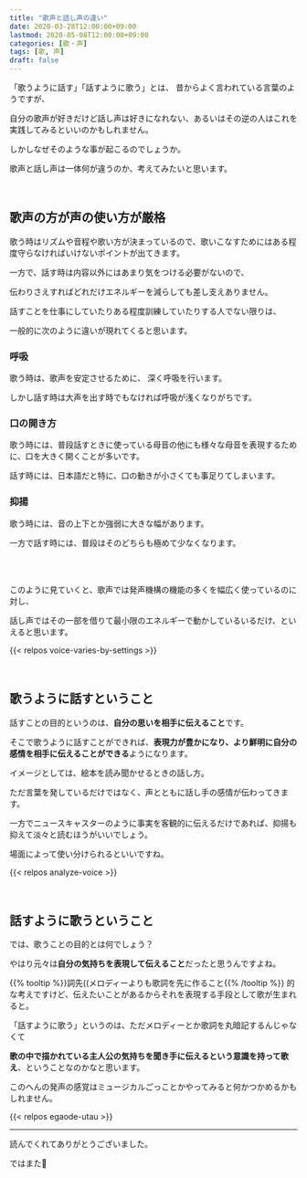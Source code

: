 ```yaml
---
title: "歌声と話し声の違い"
date: 2020-03-28T12:00:00+09:00
lastmod: 2020-05-08T12:00:00+09:00
categories: [歌・声]
tags: [歌, 声]
draft: false
---
```


「歌うように話す」「話すように歌う」とは、 昔からよく言われている言葉のようですが、

自分の歌声が好きだけど話し声は好きになれない、あるいはその逆の人はこれを実践してみるといいのかもしれません。

しかしなぜそのような事が起こるのでしょうか。

歌声と話し声は一体何が違うのか、考えてみたいと思います。

<!--more-->

<br/>

## 歌声の方が声の使い方が厳格

歌う時はリズムや音程や歌い方が決まっているので、歌いこなすためにはある程度守らなければいけないポイントが出てきます。

一方で、話す時は内容以外にはあまり気をつける必要がないので、

伝わりさえすればどれだけエネルギーを減らしても差し支えありません。

話すことを仕事にしていたりある程度訓練していたりする人でない限りは、

一般的に次のように違いが現れてくると思います。

### 呼吸

歌う時は、歌声を安定させるために、 深く呼吸を行います。

しかし話す時は大声を出す時でもなければ呼吸が浅くなりがちです。

### 口の開き方

歌う時には、普段話すときに使っている母音の他にも様々な母音を表現するために、口を大きく開くことが多いです。

話す時には、日本語だと特に、口の動きが小さくても事足りてしまいます。

### 抑揚

歌う時には、音の上下とか強弱に大きな幅があります。

一方で話す時には、普段はそのどちらも極めて少なくなります。

<br/><br/>

このように見ていくと、歌声では発声機構の機能の多くを幅広く使っているのに対し、

話し声ではその一部を借りて最小限のエネルギーで動かしているいるだけ、といえると思います。

{{< relpos voice-varies-by-settings >}}

<br/>

## 歌うように話すということ

話すことの目的というのは、**自分の思いを相手に伝えること**です。

そこで歌うように話すことができれば、**表現力が豊かになり、より鮮明に自分の感情を相手に伝えることができる**ようになります。

イメージとしては、絵本を読み聞かせるときの話し方。

ただ言葉を発しているだけではなく、声とともに話し手の感情が伝わってきます。

一方でニュースキャスターのように事実を客観的に伝えるだけであれば、抑揚も抑えて淡々と読むほうがいいでしょう。

場面によって使い分けられるといいですね。

{{< relpos analyze-voice >}}

<br/>

## 話すように歌うということ

では、歌うことの目的とは何でしょう？

やはり元々は**自分の気持ちを表現して伝えること**だったと思うんですよね。

<p>
{{% tooltip %}}詞先((メロディーよりも歌詞を先に作ること{{% /tooltip %}}
的な考えですけど、伝えたいことがあるからそれを表現する手段として歌が生まれると。
</p>

「話すように歌う」というのは、ただメロディーとか歌詞を丸暗記するんじゃなくて

**歌の中で描かれている主人公の気持ちを聞き手に伝えるという意識を持って歌え**、ということなのかなと思います。

このへんの発声の感覚はミュージカルごっことかやってみると何かつかめるかもしれません。

{{< relpos egaode-utau >}}

---

読んでくれてありがとうございました。

ではまた👋

